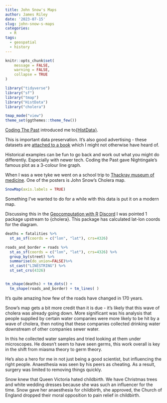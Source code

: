 ```yaml
---
title: John Snow's Maps
author: James Riley
date: '2023-07-15'
slug: john-snow-s-maps
categories:
  - R
tags:
  - geospatial
  - history
---
```



```r
knitr::opts_chunk$set(
	message = FALSE,
	warning = FALSE,
	collapse = TRUE
)

library("tidyverse")
library("sf")
library("tmap")
library("HistData")
library("cholera")

tmap_mode("view")
theme_set(ggthemes::theme_few())

```

[Coding The Past](https://www.codingthepast.com/2023/07/12/HistData.html) introduced me to[ {HistData}](https://cran.r-project.org/web/packages/HistData/). 

This is important data preservation. It's also good advertising - these datasets are [attached to a book](https://friendly.github.io/HistDataVis/) which I might not otherwise have heard of.

Historical examples can be fun to go back and work out what you might do differently. Especially with newer tech. Coding the Past gave Nightingale's famous plot as a 3-colour line graph. 

When I was a wee tyke we went on a school trip to [Thackray museum of medicine](https://thackraymuseum.co.uk/). One of the posters is John Snow's Cholera map. 


```r
SnowMap(axis.labels = TRUE)

```

Something I've wanted to do for a while with this data is put it on a modern map. 

Discussing this in the [Geocomputation with R](https://r.geocompx.org) [Discord](https://discord.gg/PMztXYgNxp) I was pointed 1 package upstream to {cholera}. This package has calculated lat-lon coords for the diagram.


```r

deaths = fatalities %>%
  st_as_sf(coords = c("lon", "lat"), crs=4326)

roads_and_border = roads %>%
  st_as_sf(coords = c("lon", "lat"), crs=4326) %>%
  group_by(street) %>%
  summarise(do_union=FALSE)%>%
  st_cast("LINESTRING") %>%
  st_set_crs(4326) 


tm_shape(deaths) + tm_dots() +
  tm_shape(roads_and_border) + tm_lines( )
```

It's quite amazing how few of the roads have changed in 170 years. 

Snow's map gets a bit more credit than it is due - it's likely that this wave of cholera was already going down. More significant was his analysis that people supplied by certain water companies were more likely to be hit by a wave of cholera, then noting that these companies collected drinking water downstream of other companies sewer water. 

In this he collected water samples and tried looking at them under microscopes. He doesn't seem to have seen germs, this work overall is key in the shift from miasma theory to germ theory. 

He's also a hero for me in not just being a good scientist, but influencing the right people. Anaesthesia was seen by his peers as cheating. As a result, surgery was limited to removing things quickly. 

Snow knew that Queen Victoria hated childbirth. We have Christmas trees and white wedding dresses because she was such an influencer for the time. Snow gave her anaesthesia for childbirth, she approved, the Church of England dropped their moral opposition to pain relief in childbirth. 